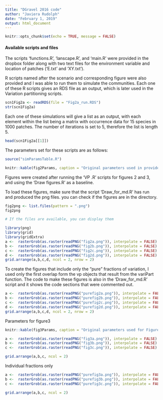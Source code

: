 ```yaml
---
title: "DGravel 2016 code"
author: "Javiera Rudolph"
date: "February 1, 2019"
output: html_document
---
```


```r
knitr::opts_chunk$set(echo = TRUE, message = FALSE)
```

#### Available scripts and files
The scripts 'functions.R', 'lanscape.R', and 'main.R' were provided in the dropbox folder along with two text files for the environment variable and location of patches ('E.txt' and 'XY.txt').  

R scripts named after the scenario and corresponding figure were also provided and I was able to run them to simulate the communities. Each one of these R scripts gives an RDS file as an output, which is later used in the Variation partitioning scripts. 

```r
scn1Fig2a <- readRDS(file = "Fig2a_run.RDS")
str(scn1Fig2a)

```

Each one of these simulations will give a list as an output, with each element within the list being a matrix with occurrence data for 15 species in 1000 patches. The number of iterations is set to 5, therefore the list is length 5. 

```r
head(scn1Fig2a[[1]])
```


The parameters set for these scripts are as follows:
```r
source("simParamsTable.R")

knitr::kable(fig2Params, caption = "Original parameters used in provided scripts for simulation of communities for Figure2")


```

Figures were created after running the 'VP .R' scripts for figures 2 and 3, and using the 'Draw figures.R' as a baseline.


To load these figures, make sure that the script 'Draw_for_md.R' has run and produced the png files.
you can check if the figures are in the directory.
```r
fig2png <- list.files(pattern = ".png")
fig2png

# If the files are available, you can display them

```


```r
library(png)
library(grid)
library(gridExtra)
a <-  rasterGrob(as.raster(readPNG("fig2a.png")), interpolate = FALSE)
b <-  rasterGrob(as.raster(readPNG("fig2b.png")), interpolate = FALSE)
c <-  rasterGrob(as.raster(readPNG("fig2c.png")), interpolate = FALSE)
d <-  rasterGrob(as.raster(readPNG("fig2d.png")), interpolate = FALSE)
grid.arrange(a,b,c,d, ncol = 2, nrow = 2)
```

To create the figures that include only the "pure" fractions of variation, I used only the first overlap form the vp objects that result from the variPart function. The code to make these figures is also in the 'Draw_for_md.R' script and it shows the code sections that were commented out. 

```r
a <-  rasterGrob(as.raster(readPNG("purefig2a.png")), interpolate = FALSE)
b <-  rasterGrob(as.raster(readPNG("purefig2b.png")), interpolate = FALSE)
c <-  rasterGrob(as.raster(readPNG("purefig2c.png")), interpolate = FALSE)
d <-  rasterGrob(as.raster(readPNG("purefig2d.png")), interpolate = FALSE)
grid.arrange(a,b,c,d, ncol = 2, nrow = 2)
```


Parameters for figure3
```r
knitr::kable(fig3Params, caption = "Original parameters used for Figure3")
```

```r
a <-  rasterGrob(as.raster(readPNG("fig3a.png")), interpolate = FALSE)
b <-  rasterGrob(as.raster(readPNG("fig3b.png")), interpolate = FALSE)
c <-  rasterGrob(as.raster(readPNG("fig3c.png")), interpolate = FALSE)

grid.arrange(a,b,c, ncol = 2)
```

Individual fractions only

```r
a <-  rasterGrob(as.raster(readPNG("purefig3a.png")), interpolate = FALSE)
b <-  rasterGrob(as.raster(readPNG("purefig3b.png")), interpolate = FALSE)
c <-  rasterGrob(as.raster(readPNG("purefig3c.png")), interpolate = FALSE)

grid.arrange(a,b,c, ncol = 2)
```




